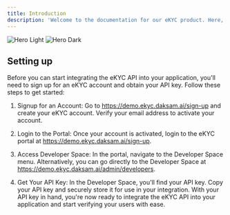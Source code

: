 ```yaml
---
title: Introduction
description: 'Welcome to the documentation for our eKYC product. Here, you will find comprehensive information on how to integrate and use our solution for efficient and secure eKYC verification.'
---
```


<img
  className="block dark:hidden"
  src="https://ekyc.daksam.ai/assets/img/ekyc-bg.png"
  alt="Hero Light"
/>
<img
  className="hidden dark:block"
  src="https://ekyc.daksam.ai/assets/img/ekyc-bg.png"
  alt="Hero Dark"
/>

## Setting up

Before you can start integrating the eKYC API into your application, you'll need to sign up for an eKYC account and obtain your API key. Follow these steps to get started:

1) Signup for an Account:
Go to https://demo.ekyc.daksam.ai/sign-up and create your eKYC account.
Verify your email address to activate your account.

2) Login to the Portal:
Once your account is activated, login to the eKYC portal at https://demo.ekyc.daksam.ai/sign-up.


3) Access Developer Space:
In the portal, navigate to the Developer Space menu.
Alternatively, you can go directly to the Developer Space at https://demo.ekyc.daksam.ai/admin/developers.


4) Get Your API Key:
In the Developer Space, you'll find your API key.
Copy your API key and securely store it for use in your integration.
With your API key in hand, you're now ready to integrate the eKYC API into your application and start verifying your users with ease.

